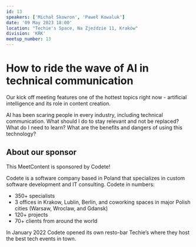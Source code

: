 ```yaml
---
id: 13
speakers: ['Michał Skowron', 'Paweł Kowaluk']
date: '09 May 2023 18:00'
location: "Techie's Space, Na Zjeździe 11, Kraków"
division: 'KRK'
meetup_number: 13
---
```


# How to ride the wave of AI in technical communication

Our kick off meeting features one of the hottest topics right now - artificial
intelligence and its role in content creation.

AI has been scaring people in every industry, including technical communication.
What should I do to stay relevant and not be replaced? What do I need to learn?
What are the benefits and dangers of using this technology?

## About our sponsor

This MeetContent is sponsored by Codete!

Codete is a software company based in Poland that specializes in custom software
development and IT consulting. Codete in numbers:

- 350+ specialists
- 3 offices in Krakow, Lublin, Berlin, and coworking spaces in major Polish
  cities (Warsaw, Wroclaw, and Gdansk)
- 120+ projects
- 70+ clients from around the world

In January 2022 Codete opened its own resto-bar Techie’s where they host the
best tech events in town.
